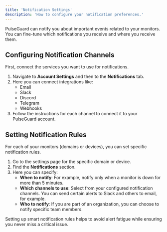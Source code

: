 ```yaml
---
title: 'Notification Settings'
description: 'How to configure your notification preferences.'
---
```


PulseGuard can notify you about important events related to your monitors. You can fine-tune which notifications you receive and where you receive them.

## Configuring Notification Channels

First, connect the services you want to use for notifications.

1.  Navigate to **Account Settings** and then to the **Notifications** tab.
2.  Here you can connect integrations like:
    -   Email
    -   Slack
    -   Discord
    -   Telegram
    -   Webhooks
3.  Follow the instructions for each channel to connect it to your PulseGuard account.

## Setting Notification Rules

For each of your monitors (domains or devices), you can set specific notification rules.

1.  Go to the settings page for the specific domain or device.
2.  Find the **Notifications** section.
3.  Here you can specify:
    -   **When to notify**: For example, notify only when a monitor is down for more than 5 minutes.
    -   **Which channels to use**: Select from your configured notification channels. You can send certain alerts to Slack and others to email, for example.
    -   **Who to notify**: If you are part of an organization, you can choose to notify specific team members.

<Info>
  Setting up smart notification rules helps to avoid alert fatigue while ensuring you never miss a critical issue.
</Info> 

